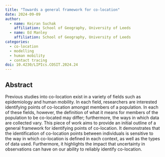 ```yaml
---
title: "Towards a general framework for co-location"
date: 2024-09-09
author:
  - name: Keiran Suchak
    affiliation: School of Geography, University of Leeds
  - name: Ed Manley
    affiliation: School of Geography, University of Leeds
categories: 
  - co-location
  - modelling
  - human mobility
  - contact tracing
doi: 10.4230/LIPIcs.COSIT.2024.24
---
```


## Abstract

Previous studies into co-location exist in a variety of fields such as epidemiology and human mobility. In each field, researchers are interested identifying points of co-location amongst members of a population. In each of these fields, however, the definition of what it means for members of the population to be co-located may differ; furthermore, the ways in which data are collected vary. This piece of work aims to provide an initial outline of a general framework for identifying points of co-location. It demonstrates that the identification of co-location points between individuals is sensitive to the way in which co-location is defined in each context, as well as the types of data used. Furthermore, it highlights the impact that uncertainty in observations can have on our ability to reliably identify co-location.
